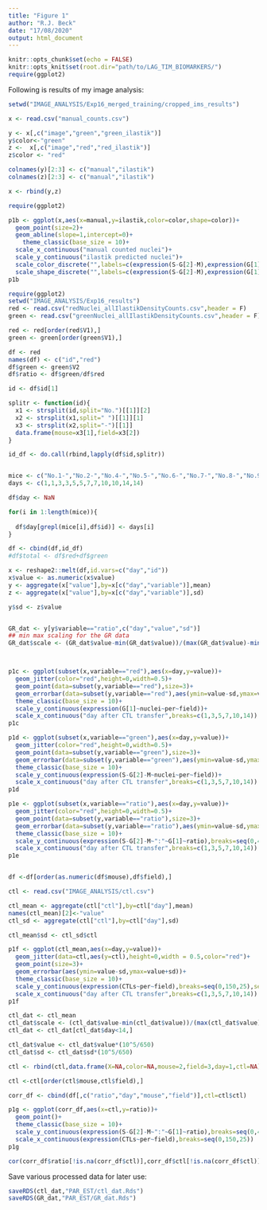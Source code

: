 ```yaml
---
title: "Figure 1"
author: "R.J. Beck"
date: "17/08/2020"
output: html_document
---
```





```r
knitr::opts_chunk$set(echo = FALSE)
knitr::opts_knit$set(root.dir="path/to/LAG_TIM_BIOMARKERS/")
require(ggplot2)


```

Following is results of my image analysis:
```R
setwd("IMAGE_ANALYSIS/Exp16_merged_training/cropped_ims_results")

x <- read.csv("manual_counts.csv")

y <- x[,c("image","green","green_ilastik")]
y$color<-"green"
z <-  x[,c("image","red","red_ilastik")] 
z$color <- "red"

colnames(y)[2:3] <- c("manual","ilastik")
colnames(z)[2:3] <- c("manual","ilastik")

x <- rbind(y,z)

require(ggplot2)

p1b <- ggplot(x,aes(x=manual,y=ilastik,color=color,shape=color))+
  geom_point(size=2)+
  geom_abline(slope=1,intercept=0)+
    theme_classic(base_size = 10)+
  scale_x_continuous("manual counted nuclei")+
  scale_y_continuous("ilastik predicted nuclei")+
  scale_color_discrete("",labels=c(expression(S-G[2]-M),expression(G[1])))+
  scale_shape_discrete("",labels=c(expression(S-G[2]-M),expression(G[1])))
p1b
```

```r

require(ggplot2)
setwd("IMAGE_ANALYSIS/Exp16_results")
red <- read.csv("redNuclei_allIlastikDensityCounts.csv",header = F)
green <- read.csv("greenNuclei_allIlastikDensityCounts.csv",header = F)

red <- red[order(red$V1),]
green <- green[order(green$V1),]

df <- red
names(df) <- c("id","red")
df$green <- green$V2
df$ratio <- df$green/df$red

id <- df$id[1]

splitr <- function(id){
  x1 <- strsplit(id,split="No.")[[1]][2]
  x2 <- strsplit(x1,split=" ")[[1]][1]
  x3 <- strsplit(x2,split="-")[[1]]
  data.frame(mouse=x3[1],field=x3[2])
}

id_df <- do.call(rbind,lapply(df$id,splitr))


mice <- c("No.1-","No.2-","No.4-","No.5-","No.6-","No.7-","No.8-","No.9-","No.10-","No.11-","No.12-","No.13-")
days <- c(1,1,3,3,5,5,7,7,10,10,14,14) 

df$day <- NaN

for(i in 1:length(mice)){
  
  df$day[grepl(mice[i],df$id)] <- days[i]
}

df <- cbind(df,id_df)
#df$total <- df$red+df$green

x <- reshape2::melt(df,id.vars=c("day","id"))
x$value <- as.numeric(x$value)
y <- aggregate(x["value"],by=x[c("day","variable")],mean)
z <- aggregate(x["value"],by=x[c("day","variable")],sd)

y$sd <- z$value


GR_dat <- y[y$variable=="ratio",c("day","value","sd")]
## min max scaling for the GR data
GR_dat$scale <- (GR_dat$value-min(GR_dat$value))/(max(GR_dat$value)-min(GR_dat$value))



p1c <- ggplot(subset(x,variable=="red"),aes(x=day,y=value))+
  geom_jitter(color="red",height=0,width=0.5)+
  geom_point(data=subset(y,variable=="red"),size=3)+
  geom_errorbar(data=subset(y,variable=="red"),aes(ymin=value-sd,ymax=value+sd))+ 
  theme_classic(base_size = 10)+
  scale_y_continuous(expression(G[1]~nuclei~per~field))+
  scale_x_continuous("day after CTL transfer",breaks=c(1,3,5,7,10,14))
p1c

p1d <- ggplot(subset(x,variable=="green"),aes(x=day,y=value))+
  geom_jitter(color="red",height=0,width=0.5)+
  geom_point(data=subset(y,variable=="green"),size=3)+
  geom_errorbar(data=subset(y,variable=="green"),aes(ymin=value-sd,ymax=value+sd))+ 
  theme_classic(base_size = 10)+
  scale_y_continuous(expression(S-G[2]-M~nuclei~per~field))+
  scale_x_continuous("day after CTL transfer",breaks=c(1,3,5,7,10,14))
p1d

p1e <- ggplot(subset(x,variable=="ratio"),aes(x=day,y=value))+
  geom_jitter(color="red",height=0,width=0.5)+
  geom_point(data=subset(y,variable=="ratio"),size=3)+
  geom_errorbar(data=subset(y,variable=="ratio"),aes(ymin=value-sd,ymax=value+sd))+  
  theme_classic(base_size = 10)+
  scale_y_continuous(expression(S-G[2]-M~":"~G[1]~ratio),breaks=seq(0,4.5,0.5))+
  scale_x_continuous("day after CTL transfer",breaks=c(1,3,5,7,10,14))
p1e


df <-df[order(as.numeric(df$mouse),df$field),]
```

```r
ctl <- read.csv("IMAGE_ANALYSIS/ctl.csv")

ctl_mean <- aggregate(ctl["ctl"],by=ctl["day"],mean)
names(ctl_mean)[2]<-"value"
ctl_sd <- aggregate(ctl["ctl"],by=ctl["day"],sd)

ctl_mean$sd <- ctl_sd$ctl

p1f <- ggplot(ctl_mean,aes(x=day,y=value))+
  geom_jitter(data=ctl,aes(y=ctl),height=0,width = 0.5,color="red")+
  geom_point(size=3)+
  geom_errorbar(aes(ymin=value-sd,ymax=value+sd))+
  theme_classic(base_size = 10)+
  scale_y_continuous(expression(CTLs~per~field),breaks=seq(0,150,25),sec.axis = sec_axis(trans=~.*(10^5/650),name = expression(estimated~CTL~density~mm^-3)))+
  scale_x_continuous("day after CTL transfer",breaks=c(1,3,5,7,10,14))
p1f

ctl_dat <- ctl_mean
ctl_dat$scale <- (ctl_dat$value-min(ctl_dat$value))/(max(ctl_dat$value)-min(ctl_dat$value))
ctl_dat <- ctl_dat[ctl_dat$day<14,]

ctl_dat$value <- ctl_dat$value*(10^5/650)
ctl_dat$sd <- ctl_dat$sd*(10^5/650)

ctl <- rbind(ctl,data.frame(X=NA,color=NA,mouse=2,field=3,day=1,ctl=NA))## one missing piece of data

ctl <-ctl[order(ctl$mouse,ctl$field),]

corr_df <- cbind(df[,c("ratio","day","mouse","field")],ctl=ctl$ctl)

p1g <- ggplot(corr_df,aes(x=ctl,y=ratio))+
  geom_point()+
  theme_classic(base_size = 10)+
  scale_y_continuous(expression(S-G[2]-M~":"~G[1]~ratio),breaks=seq(0,4.5,0.5))+
  scale_x_continuous(expression(CTLs~per~field),breaks=seq(0,150,25))
p1g

cor(corr_df$ratio[!is.na(corr_df$ctl)],corr_df$ctl[!is.na(corr_df$ctl)])

```

Save various processed data for later use:

```r
saveRDS(ctl_dat,"PAR_EST/ctl_dat.Rds")
saveRDS(GR_dat,"PAR_EST/GR_dat.Rds")
```



